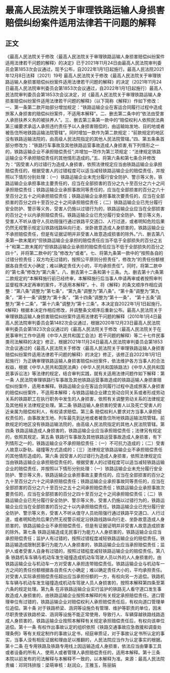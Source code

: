 # 最高人民法院关于审理铁路运输人身损害赔偿纠纷案件适用法律若干问题的解释
## 正文
《最高人民法院关于修改〈最高人民法院关于审理铁路运输人身损害赔偿纠纷案件适用法律若干问题的解释〉的决定》已于2021年11月24日由最高人民法院审判委员会第1853次会议通过，现予公布，自2022年1月1日起施行。最高人民法院2021年12月8日法释〔2021〕19号 最高人民法院关于修改《最高人民法院关于审理铁路运输人身损害赔偿纠纷案件适用法律若干问题的解释》的决定（2021年11月24日最高人民法院审判委员会第1853次会议通过，自2022年1月1日起施行）最高人民法院审判委员会第1853次会议决定，对《最高人民法院关于审理铁路运输人身损害赔偿纠纷案件适用法律若干问题的解释》（以下简称《解释》）作如下修改：一、第一条第二款开始部分增加规定：“铁路运输企业在客运合同履行过程中造成旅客人身损害的赔偿纠纷案件，不适用本解释”。二、删去第二条中的“依法由受害人承担扶养义务的被扶养人”。三、删去第三条第一款中的“赔偿权利人依照民法典第三编要求承运人承担违约责任予以人身损害赔偿的，由运输始发地、目的地或者被告住所地铁路运输法院管辖”。同时增加一款作为第二款规定：“前款规定的地区没有铁路运输法院的，由高级人民法院指定的其他人民法院管辖。”四、第五条条首部分修改为：“铁路行车事故及其他铁路运营事故造成人身损害,有下列情形之一的，铁路运输企业不承担赔偿责任”;并增加一项作为第三项规定：“法律规定铁路运输企业不承担赔偿责任的其他情形造成的。”五、将第六条和第七条合并修改为：“因受害人的过错行为造成人身损害，依照法律规定应当由铁路运输企业承担赔偿责任的，根据受害人的过错程度可以适当减轻铁路运输企业的赔偿责任，并按照以下情形分别处理：（一）铁路运输企业未充分履行安全防护、警示等义务，铁路运输企业承担事故主要责任的，应当在全部损害的百分之九十至百分之六十之间承担赔偿责任；铁路运输企业承担事故同等责任的，应当在全部损害的百分之六十至百分之五十之间承担赔偿责任；铁路运输企业承担事故次要责任的，应当在全部损害的百分之四十至百分之十之间承担赔偿责任；（二）铁路运输企业已充分履行安全防护、警示等义务，受害人仍施以过错行为的，铁路运输企业应当在全部损害的百分之十以内承担赔偿责任。铁路运输企业已充分履行安全防护、警示等义务，受害人不听从值守人员劝阻强行通过铁路平交道口、人行过道，或者明知危险后果仍然无视警示规定沿铁路线路纵向行走、坐卧故意造成人身损害的，铁路运输企业不承担赔偿责任，但是有证据证明并非受害人故意造成损害的除外。”六、删去第八条第一款末尾的“但铁路运输企业承担的赔偿责任应当不低于全部损失的百分之五十”和第二款末尾的“但铁路运输企业承担的赔偿责任应当不低于全部损失的百分之四十”，并将第二款中的“及”修改为“或者”。七、将第九条第一款中的“按照各自的过错分担责任；双方均无过错的，按照公平原则分担责任”，修改为“的责任份额根据各自责任大小确定；难以确定责任大小的，平均承担责任”。同时，将第二款中的“第七条”修改为“第六条”。八、删去第十二条和第十三条。九、删去第十六条第二款规定的“本解释施行前已经终审，本解释施行后当事人申请再审或者按照审判监督程序决定再审的案件，不适用本解释”。十、将《解释》的条文顺序作相应调整：“第八条”调整为“第七条”，“第九条”调整为“第八条”，“第十条”调整为“第九条”，“第十一条”调整为“第十条”，“第十四条”调整为“第十一条”， “第十五条”调整为“第十二条”，“第十六条”调整为“第十三条”。本决定自2022年1月1日起施行。《解释》根据本决定作相应修改，并调整条文顺序后重新公布。最高人民法院关于审理铁路运输人身损害赔偿纠纷案件适用法律若干问题的解释（2010年1月4日最高人民法院审判委员会第1482次会议通过，根据2020年12月23日最高人民法院审判委员会第1823次会议通过的《最高人民法院关于修改〈最高人民法院关于在民事审判工作中适用《中华人民共和国工会法》若干问题的解释〉等二十七件民事类司法解释的决定》修正，根据2021年11月24日最高人民法院审判委员会第1853次会议通过的《最高人民法院关于修改〈最高人民法院关于审理铁路运输人身损害赔偿纠纷案件适用法律若干问题的解释〉的决定》修正，该修正自2022年1月1日起施行）为正确审理铁路运输人身损害赔偿纠纷案件，依法维护各方当事人的合法权益，根据《中华人民共和国民法典》《中华人民共和国铁路法》《中华人民共和国民事诉讼法》等法律的规定，结合审判实践，就有关适用法律问题作如下解释：第一条  人民法院审理铁路行车事故及其他铁路运营事故造成的铁路运输人身损害赔偿纠纷案件，适用本解释。铁路运输企业在客运合同履行过程中造成旅客人身损害的赔偿纠纷案件，不适用本解释；与铁路运输企业建立劳动合同关系或者形成劳动关系的铁路职工在执行职务中发生的人身损害，依照有关调整劳动关系的法律规定及其他相关法律规定处理。第二条  铁路运输人身损害的受害人以及死亡受害人的近亲属为赔偿权利人，有权请求赔偿。第三条  赔偿权利人要求对方当事人承担侵权责任的，由事故发生地、列车最先到达地或者被告住所地铁路运输法院管辖。前款规定的地区没有铁路运输法院的，由高级人民法院指定的其他人民法院管辖。第四条  铁路运输造成人身损害的，铁路运输企业应当承担赔偿责任；法律另有规定的，依照其规定。第五条  铁路行车事故及其他铁路运营事故造成人身损害，有下列情形之一的，铁路运输企业不承担赔偿责任：（一）不可抗力造成的；（二）受害人故意以卧轨、碰撞等方式造成的；（三）法律规定铁路运输企业不承担赔偿责任的其他情形造成的。第六条  因受害人的过错行为造成人身损害，依照法律规定应当由铁路运输企业承担赔偿责任的，根据受害人的过错程度可以适当减轻铁路运输企业的赔偿责任，并按照以下情形分别处理：（一）铁路运输企业未充分履行安全防护、警示等义务，铁路运输企业承担事故主要责任的，应当在全部损害的百分之九十至百分之六十之间承担赔偿责任；铁路运输企业承担事故同等责任的，应当在全部损害的百分之六十至百分之五十之间承担赔偿责任；铁路运输企业承担事故次要责任的，应当在全部损害的百分之四十至百分之十之间承担赔偿责任；（二）铁路运输企业已充分履行安全防护、警示等义务，受害人仍施以过错行为的，铁路运输企业应当在全部损害的百分之十以内承担赔偿责任。铁路运输企业已充分履行安全防护、警示等义务，受害人不听从值守人员劝阻强行通过铁路平交道口、人行过道，或者明知危险后果仍然无视警示规定沿铁路线路纵向行走、坐卧故意造成人身损害的，铁路运输企业不承担赔偿责任，但是有证据证明并非受害人故意造成损害的除外。第七条  铁路运输造成无民事行为能力人人身损害的，铁路运输企业应当承担赔偿责任；监护人有过错的，按照过错程度减轻铁路运输企业的赔偿责任。铁路运输造成限制民事行为能力人人身损害的，铁路运输企业应当承担赔偿责任；监护人或者受害人自身有过错的，按照过错程度减轻铁路运输企业的赔偿责任。第八条  铁路机车车辆与机动车发生碰撞造成机动车驾驶人员以外的人人身损害的，由铁路运输企业与机动车一方对受害人承担连带赔偿责任。铁路运输企业与机动车一方之间的责任份额根据各自责任大小确定；难以确定责任大小的，平均承担责任。对受害人实际承担赔偿责任超出应当承担份额的一方，有权向另一方追偿。铁路机车车辆与机动车发生碰撞造成机动车驾驶人员人身损害的，按照本解释第四条至第六条的规定处理。第九条  在非铁路运输企业实行监护的铁路无人看守道口发生事故造成人身损害的，由铁路运输企业按照本解释的有关规定承担赔偿责任。道口管理单位有过错的，铁路运输企业对赔偿权利人承担赔偿责任后，有权向道口管理单位追偿。第十条  对于铁路桥梁、涵洞等设施负有管理、维护等职责的单位，因未尽职责使该铁路桥梁、涵洞等设施不能正常使用，导致行人、车辆穿越铁路线路造成人身损害的，铁路运输企业按照本解释有关规定承担赔偿责任后，有权向该单位追偿。第十一条  有权作出事故认定的组织依照《铁路交通事故应急救援和调查处理条例》等有关规定制作的事故认定书，经庭审质证，对于事故认定书所认定的事实，当事人没有相反证据和理由足以推翻的，人民法院应当作为认定事实的根据。第十二条  在专用铁路及铁路专用线上因运输造成人身损害，依法应当由肇事工具或者设备的所有人、使用人或者管理人承担赔偿责任的，适用本解释。第十三条  本院以前发布的司法解释与本解释不一致的，以本解释为准。来源：最高人民法院责编：邓珂玮排版：梁萌审核：赵润众，王雅玉，陈丽娟